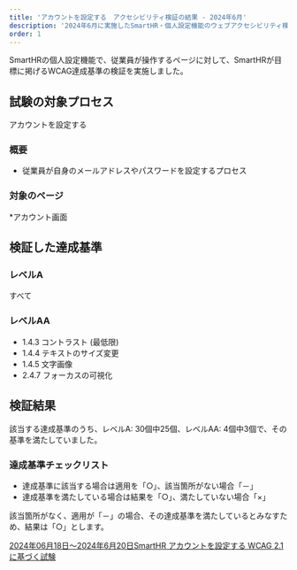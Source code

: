 ```yaml
---
title: 'アカウントを設定する　アクセシビリティ検証の結果 - 2024年6月'
description: '2024年6月に実施したSmartHR・個人設定機能のウェブアクセシビリティ検証の結果を公開しています。'
order: 1
---
```

SmartHRの個人設定機能で、従業員が操作するページに対して、SmartHRが目標に掲げるWCAG達成基準の検証を実施しました。

## 試験の対象プロセス
アカウントを設定する

### 概要
- 従業員が自身のメールアドレスやパスワードを設定するプロセス


### 対象のページ

*アカウント画面

## 検証した達成基準

### レベルA

すべて

### レベルAA

- 1.4.3 コントラスト (最低限)
- 1.4.4 テキストのサイズ変更
- 1.4.5 文字画像
- 2.4.7 フォーカスの可視化

## 検証結果

該当する達成基準のうち、レベルA: 30個中25個、レベルAA: 4個中3個で、その基準を満たしていました。

### 達成基準チェックリスト

- 達成基準に該当する場合は適用を「○」、該当箇所がない場合「－」
- 達成基準を満たしている場合は結果を「○」、満たしていない場合「×」

該当箇所がなく、適用が「－」の場合、その達成基準を満たしているとみなすため、結果は「○」とします。

[2024年06月18日〜2024年6月20日SmartHR アカウントを設定する WCAG 2.1 に基づく試験](https://docs.google.com/spreadsheets/d/1qdk7qqnbH5w2LuY9NEB-fjhFpQkmQ8J6bUpjoBB8DTw/edit?usp=drive_link)